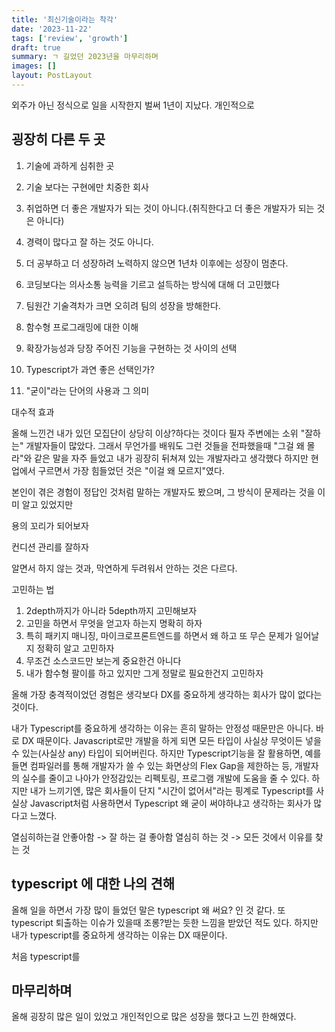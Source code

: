 ```yaml
---
title: '최신기술이라는 착각'
date: '2023-11-22'
tags: ['review', 'growth']
draft: true
summary: ㄱ 길었던 2023년을 마무리하며
images: []
layout: PostLayout
---
```


외주가 아닌 정식으로 일을 시작한지 벌써 1년이 지났다. 개인적으로

## 굉장히 다른 두 곳

1. 기술에 과하게 심취한 곳
2. 기술 보다는 구현에만 치중한 회사

3. 취업하면 더 좋은 개발자가 되는 것이 아니다.(취직한다고 더 좋은 개발자가 되는 것은 아니다)
4. 경력이 많다고 잘 하는 것도 아니다.
5. 더 공부하고 더 성장하려 노력하지 않으면 1년차 이후에는 성장이 멈춘다.
6. 코딩보다는 의사소통 능력을 기르고 설득하는 방식에 대해 더 고민했다
7. 팀원간 기술격차가 크면 오히려 팀의 성장을 방해한다.
8. 함수형 프로그래밍에 대한 이해
9. 확장가능성과 당장 주어진 기능을 구현하는 것 사이의 선택
10. Typescript가 과연 좋은 선택인가?
11. "굳이"라는 단어의 사용과 그 의미

대수적 효과

올해 느낀건 내가 있던 모집단이 상당히 이상?하다는 것이다
필자 주변에는 소위 "잘하는" 개발자들이 많았다. 그래서 무언가를 배워도 그런 것들을 전파했을때 "그걸 왜 몰라"와 같은 말을 자주 들었고 내가 굉장히 뒤쳐져 있는 개발자라고 생각했다
하지만 현업에서 구르면서 가장 힘들었던 것은 "이걸 왜 모르지"였다.

본인이 겪은 경험이 정답인 것처럼 말하는 개발자도 봤으며, 그 방식이 문제라는 것을 이미 알고 있었지만

용의 꼬리가 되어보자

컨디션 관리를 잘하자

알면서 하지 않는 것과, 막연하게 두려워서 안하는 것은 다르다.

고민하는 법

1. 2depth까지가 아니라 5depth까지 고민해보자
2. 고민을 하면서 무엇을 얻고자 하는지 명확히 하자
3. 특히 패키지 매니징, 마이크로프론트엔드를 하면서 왜 하고 또 무슨 문제가 일어날지 정확히 알고 고민하자
4. 무조건 소스코드만 보는게 중요한건 아니다
5. 내가 함수형 팔이를 하고 있지만 그게 정말로 필요한건지 고민하자

올해 가장 충격적이었던 경험은
생각보다 DX를 중요하게 생각하는 회사가 많이 없다는 것이다.

내가 Typescript를 중요하게 생각하는 이유는 흔히 말하는 안정성 때문만은 아니다.
바로 DX 때문이다.
Javascript로만 개발을 하게 되면 모든 타입이 사실상 무엇이든 넣을 수 있는(사실상 any) 타입이 되어버린다.
하지만 Typescript기능을 잘 활용하면, 예를 들면 컴파일러를 통해 개발자가 쓸 수 있는 화면상의 Flex Gap을 제한하는 등, 개발자의 실수를 줄이고 나아가 안정감있는 리펙토링, 프로그램 개발에 도움을 줄 수 있다.
하지만 내가 느끼기엔, 많은 회사들이 단지 "시간이 없어서"라는 핑계로 Typescript를 사실상 Javascript처럼 사용하면서 Typescript 왜 굳이 써야하냐고 생각하는 회사가 많다고 느꼈다.

열심히하는걸 안좋아함 -> 잘 하는 걸 좋아함
열심히 하는 것 -> 모든 것에서 이유를 찾는 것

## typescript 에 대한 나의 견해

올해 일을 하면서 가장 많이 들었던 말은 typescript 왜 써요? 인 것 같다.
또 typescript 퇴출하는 이슈가 있을때 조롱?받는 듯한 느낌을 받았던 적도 있다.
하지만 내가 typescript를 중요하게 생각하는 이유는 DX 때문이다.

처음 typescript를

## 마무리하며

올해 굉장히 많은 일이 있었고 개인적인으로 많은 성장을 했다고 느낀 한해였다.
